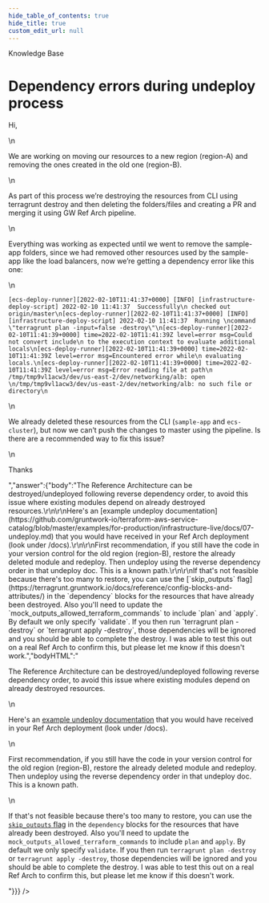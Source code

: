 ```yaml
---
hide_table_of_contents: true
hide_title: true
custom_edit_url: null
---
```



<CenterLayout>
<span className="title">Knowledge Base</span>
<h1>Dependency errors during undeploy process</h1>
<GitHub discussion={{"id":"D_kwDOF8slf84AOwi7","number":186,"author":{"login":"rhoboat"},"title":"Dependency errors during undeploy process","body":"Hi, \r\n\r\nWe are working on moving our resources to a new region (region-A) and removing the ones created in the old one (region-B).\r\n\r\nAs part of this process we’re destroying the resources from CLI using terragrunt destroy and then deleting the folders/files and creating a PR and merging it using GW Ref Arch pipeline.\r\n\r\nEverything was working as expected until we went to remove the sample-app folders, since we had removed other resources used by the sample-app like the load balancers, now we’re getting a dependency error like this one:\r\n```\r\n[ecs-deploy-runner][2022-02-10T11:41:37+0000] [INFO] [infrastructure-deploy-script] 2022-02-10 11:41:37  Successfully\r\n checked out origin/master\r\n[ecs-deploy-runner][2022-02-10T11:41:37+0000] [INFO] [infrastructure-deploy-script] 2022-02-10 11:41:37  Running \r\ncommand \"terragrunt plan -input=false -destroy\"\r\n[ecs-deploy-runner][2022-02-10T11:41:39+0000] time=2022-02-10T11:41:39Z level=error msg=Could not convert include\r\n to the execution context to evaluate additional locals\r\n[ecs-deploy-runner][2022-02-10T11:41:39+0000] time=2022-02-10T11:41:39Z level=error msg=Encountered error while\r\n evaluating locals.\r\n[ecs-deploy-runner][2022-02-10T11:41:39+0000] time=2022-02-10T11:41:39Z level=error msg=Error reading file at path\r\n /tmp/tmp9vl1acw3/dev/us-east-2/dev/networking/alb: open \r\n/tmp/tmp9vl1acw3/dev/us-east-2/dev/networking/alb: no such file or directory\r\n```\r\nWe already deleted these resources from the CLI (`sample-app` and `ecs-cluster`), but now we can’t push the changes to master using the pipeline. Is there are a recommended way to fix this issue?\r\n\r\nThanks","bodyHTML":"<p dir=\"auto\">Hi,</p>\n<p dir=\"auto\">We are working on moving our resources to a new region (region-A) and removing the ones created in the old one (region-B).</p>\n<p dir=\"auto\">As part of this process we’re destroying the resources from CLI using terragrunt destroy and then deleting the folders/files and creating a PR and merging it using GW Ref Arch pipeline.</p>\n<p dir=\"auto\">Everything was working as expected until we went to remove the sample-app folders, since we had removed other resources used by the sample-app like the load balancers, now we’re getting a dependency error like this one:</p>\n<div class=\"snippet-clipboard-content notranslate position-relative overflow-auto\" data-snippet-clipboard-copy-content=\"[ecs-deploy-runner][2022-02-10T11:41:37+0000] [INFO] [infrastructure-deploy-script] 2022-02-10 11:41:37  Successfully\n checked out origin/master\n[ecs-deploy-runner][2022-02-10T11:41:37+0000] [INFO] [infrastructure-deploy-script] 2022-02-10 11:41:37  Running \ncommand &quot;terragrunt plan -input=false -destroy&quot;\n[ecs-deploy-runner][2022-02-10T11:41:39+0000] time=2022-02-10T11:41:39Z level=error msg=Could not convert include\n to the execution context to evaluate additional locals\n[ecs-deploy-runner][2022-02-10T11:41:39+0000] time=2022-02-10T11:41:39Z level=error msg=Encountered error while\n evaluating locals.\n[ecs-deploy-runner][2022-02-10T11:41:39+0000] time=2022-02-10T11:41:39Z level=error msg=Error reading file at path\n /tmp/tmp9vl1acw3/dev/us-east-2/dev/networking/alb: open \n/tmp/tmp9vl1acw3/dev/us-east-2/dev/networking/alb: no such file or directory\"><pre class=\"notranslate\"><code>[ecs-deploy-runner][2022-02-10T11:41:37+0000] [INFO] [infrastructure-deploy-script] 2022-02-10 11:41:37  Successfully\n checked out origin/master\n[ecs-deploy-runner][2022-02-10T11:41:37+0000] [INFO] [infrastructure-deploy-script] 2022-02-10 11:41:37  Running \ncommand \"terragrunt plan -input=false -destroy\"\n[ecs-deploy-runner][2022-02-10T11:41:39+0000] time=2022-02-10T11:41:39Z level=error msg=Could not convert include\n to the execution context to evaluate additional locals\n[ecs-deploy-runner][2022-02-10T11:41:39+0000] time=2022-02-10T11:41:39Z level=error msg=Encountered error while\n evaluating locals.\n[ecs-deploy-runner][2022-02-10T11:41:39+0000] time=2022-02-10T11:41:39Z level=error msg=Error reading file at path\n /tmp/tmp9vl1acw3/dev/us-east-2/dev/networking/alb: open \n/tmp/tmp9vl1acw3/dev/us-east-2/dev/networking/alb: no such file or directory\n</code></pre></div>\n<p dir=\"auto\">We already deleted these resources from the CLI (<code class=\"notranslate\">sample-app</code> and <code class=\"notranslate\">ecs-cluster</code>), but now we can’t push the changes to master using the pipeline. Is there are a recommended way to fix this issue?</p>\n<p dir=\"auto\">Thanks</p>","answer":{"body":"The Reference Architecture can be destroyed/undeployed following reverse dependency order, to avoid this issue where existing modules depend on already destroyed resources.\r\n\r\nHere's an [example undeploy documentation](https://github.com/gruntwork-io/terraform-aws-service-catalog/blob/master/examples/for-production/infrastructure-live/docs/07-undeploy.md) that you would have received in your Ref Arch deployment (look under /docs).\r\n\r\nFirst recommendation, if you still have the code in your version control for the old region (region-B), restore the already deleted module and redeploy. Then undeploy using the reverse dependency order in that undeploy doc. This is a known path.\r\n\r\nIf that's not feasible because there's too many to restore, you can use the [`skip_outputs` flag](https://terragrunt.gruntwork.io/docs/reference/config-blocks-and-attributes/) in the `dependency` blocks for the resources that have already been destroyed. Also you'll need to update the `mock_outputs_allowed_terraform_commands` to include `plan` and `apply`. By default we only specify `validate`. If you then run `terragrunt plan -destroy` or `terragrunt apply -destroy`, those dependencies will be ignored and you should be able to complete the destroy. I was able to test this out on a real Ref Arch to confirm this, but please let me know if this doesn't work.","bodyHTML":"<p dir=\"auto\">The Reference Architecture can be destroyed/undeployed following reverse dependency order, to avoid this issue where existing modules depend on already destroyed resources.</p>\n<p dir=\"auto\">Here's an <a href=\"https://github.com/gruntwork-io/terraform-aws-service-catalog/blob/master/examples/for-production/infrastructure-live/docs/07-undeploy.md\">example undeploy documentation</a> that you would have received in your Ref Arch deployment (look under /docs).</p>\n<p dir=\"auto\">First recommendation, if you still have the code in your version control for the old region (region-B), restore the already deleted module and redeploy. Then undeploy using the reverse dependency order in that undeploy doc. This is a known path.</p>\n<p dir=\"auto\">If that's not feasible because there's too many to restore, you can use the <a href=\"https://terragrunt.gruntwork.io/docs/reference/config-blocks-and-attributes/\" rel=\"nofollow\"><code class=\"notranslate\">skip_outputs</code> flag</a> in the <code class=\"notranslate\">dependency</code> blocks for the resources that have already been destroyed. Also you'll need to update the <code class=\"notranslate\">mock_outputs_allowed_terraform_commands</code> to include <code class=\"notranslate\">plan</code> and <code class=\"notranslate\">apply</code>. By default we only specify <code class=\"notranslate\">validate</code>. If you then run <code class=\"notranslate\">terragrunt plan -destroy</code> or <code class=\"notranslate\">terragrunt apply -destroy</code>, those dependencies will be ignored and you should be able to complete the destroy. I was able to test this out on a real Ref Arch to confirm this, but please let me know if this doesn't work.</p>"}}} />

</CenterLayout>
  

<!-- ##DOCS-SOURCER-START
{
  "sourcePlugin": "github-discussions",
  "hash": "6d567f3f290d400d379bb83e7fd00523"
}
##DOCS-SOURCER-END -->
